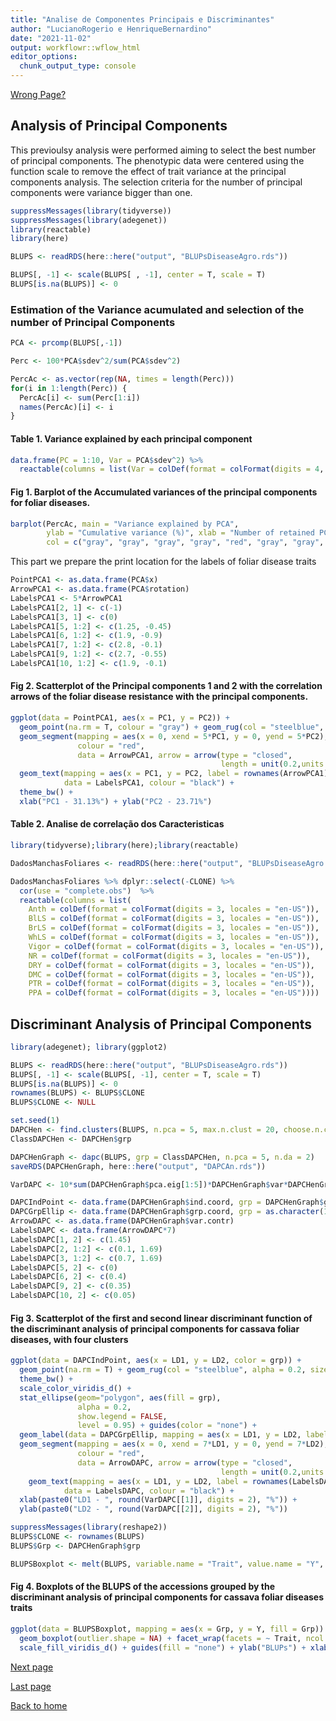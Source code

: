 ```yaml
---
title: "Analise de Componentes Principais e Discriminantes"
author: "LucianoRogerio e HenriqueBernardino"
date: "2021-11-02"
output: workflowr::wflow_html
editor_options:
  chunk_output_type: console
---
```




[Wrong Page?](index.html)

## Analysis of Principal Components

This previoulsy analysis were performed aiming to select the best number of principal components.
The phenotypic data were centered using the function scale to remove the effect of trait variance at the principal components analysis.
The selection criteria for the number of principal components were variance bigger than one.

```r
suppressMessages(library(tidyverse))
suppressMessages(library(adegenet))
library(reactable)
library(here)

BLUPS <- readRDS(here::here("output", "BLUPsDiseaseAgro.rds"))

BLUPS[, -1] <- scale(BLUPS[ , -1], center = T, scale = T)
BLUPS[is.na(BLUPS)] <- 0
```


### Estimation of the Variance acumulated and selection of the number of Principal Components

```r
PCA <- prcomp(BLUPS[,-1])

Perc <- 100*PCA$sdev^2/sum(PCA$sdev^2)

PercAc <- as.vector(rep(NA, times = length(Perc)))
for(i in 1:length(Perc)) {
  PercAc[i] <- sum(Perc[1:i])
  names(PercAc)[i] <- i
}
```

#### Table 1. Variance explained by each principal component
```r
data.frame(PC = 1:10, Var = PCA$sdev^2) %>%
  reactable(columns = list(Var = colDef(format = colFormat(digits = 4, locales = "en-US"))))
```

#### Fig 1. Barplot of the Accumulated variances of the principal components for foliar diseases.
```r
barplot(PercAc, main = "Variance explained by PCA",
        ylab = "Cumulative variance (%)", xlab = "Number of retained PCs",
        col = c("gray", "gray", "gray", "gray", "red", "gray", "gray", "gray", "gray", "gray"))
```

This part we prepare the print location for the labels of foliar disease traits

```r
PointPCA1 <- as.data.frame(PCA$x)
ArrowPCA1 <- as.data.frame(PCA$rotation)
LabelsPCA1 <- 5*ArrowPCA1
LabelsPCA1[2, 1] <- c(-1)
LabelsPCA1[3, 1] <- c(0)
LabelsPCA1[5, 1:2] <- c(1.25, -0.45)
LabelsPCA1[6, 1:2] <- c(1.9, -0.9)
LabelsPCA1[7, 1:2] <- c(2.8, -0.1)
LabelsPCA1[9, 1:2] <- c(2.7, -0.55)
LabelsPCA1[10, 1:2] <- c(1.9, -0.1)
```

#### Fig 2. Scatterplot of the Principal components 1 and 2 with the correlation arrows of the foliar disease resistance with the principal components.
```r
ggplot(data = PointPCA1, aes(x = PC1, y = PC2)) +
  geom_point(na.rm = T, colour = "gray") + geom_rug(col = "steelblue", alpha = 0.2, size = 1.5) +
  geom_segment(mapping = aes(x = 0, xend = 5*PC1, y = 0, yend = 5*PC2),
               colour = "red",
               data = ArrowPCA1, arrow = arrow(type = "closed",
                                               length = unit(0.2,units = "cm"))) +
  geom_text(mapping = aes(x = PC1, y = PC2, label = rownames(ArrowPCA1)),
            data = LabelsPCA1, colour = "black") + 
  theme_bw() +
  xlab("PC1 - 31.13%") + ylab("PC2 - 23.71%")
```

#### Table 2. Analise de correlação dos Caracteristicas 
```r
library(tidyverse);library(here);library(reactable)

DadosManchasFoliares <- readRDS(here::here("output", "BLUPsDiseaseAgro.rds"))

DadosManchasFoliares %>% dplyr::select(-CLONE) %>% 
  cor(use = "complete.obs")  %>%
  reactable(columns = list(
    Anth = colDef(format = colFormat(digits = 3, locales = "en-US")),
    BlLS = colDef(format = colFormat(digits = 3, locales = "en-US")),
    BrLS = colDef(format = colFormat(digits = 3, locales = "en-US")),
    WhLS = colDef(format = colFormat(digits = 3, locales = "en-US")),
    Vigor = colDef(format = colFormat(digits = 3, locales = "en-US")),
    NR = colDef(format = colFormat(digits = 3, locales = "en-US")),
    DRY = colDef(format = colFormat(digits = 3, locales = "en-US")),
    DMC = colDef(format = colFormat(digits = 3, locales = "en-US")),
    PTR = colDef(format = colFormat(digits = 3, locales = "en-US")),
    PPA = colDef(format = colFormat(digits = 3, locales = "en-US"))))
```

## Discriminant Analysis of Principal Components

```r
library(adegenet); library(ggplot2)

BLUPS <- readRDS(here::here("output", "BLUPsDiseaseAgro.rds"))
BLUPS[, -1] <- scale(BLUPS[, -1], center = T, scale = T)
BLUPS[is.na(BLUPS)] <- 0
rownames(BLUPS) <- BLUPS$CLONE
BLUPS$CLONE <- NULL

set.seed(1)
DAPCHen <- find.clusters(BLUPS, n.pca = 5, max.n.clust = 20, choose.n.clust = FALSE, criterion = "diffNgroup")
ClassDAPCHen <- DAPCHen$grp

DAPCHenGraph <- dapc(BLUPS, grp = ClassDAPCHen, n.pca = 5, n.da = 2)
saveRDS(DAPCHenGraph, here::here("output", "DAPCAn.rds"))

VarDAPC <- 10*sum(DAPCHenGraph$pca.eig[1:5])*DAPCHenGraph$var*DAPCHenGraph$eig/sum(DAPCHenGraph$eig)

DAPCIndPoint <- data.frame(DAPCHenGraph$ind.coord, grp = DAPCHenGraph$grp)
DAPCGrpEllip <- data.frame(DAPCHenGraph$grp.coord, grp = as.character(1:3))
ArrowDAPC <- as.data.frame(DAPCHenGraph$var.contr)
LabelsDAPC <- data.frame(ArrowDAPC*7)
LabelsDAPC[1, 2] <- c(1.45)
LabelsDAPC[2, 1:2] <- c(0.1, 1.69)
LabelsDAPC[3, 1:2] <- c(0.7, 1.69)
LabelsDAPC[5, 2] <- c(0)
LabelsDAPC[6, 2] <- c(0.4)
LabelsDAPC[9, 2] <- c(0.35)
LabelsDAPC[10, 2] <- c(0.05)
```

#### Fig 3. Scatterplot of the first and second linear discriminant function of the discriminant analysis of principal components for cassava foliar diseases, with four clusters
```r
ggplot(data = DAPCIndPoint, aes(x = LD1, y = LD2, color = grp)) +
  geom_point(na.rm = T) + geom_rug(col = "steelblue", alpha = 0.2, size = 1.5) +
  theme_bw() +
  scale_color_viridis_d() +
  stat_ellipse(geom="polygon", aes(fill = grp), 
               alpha = 0.2, 
               show.legend = FALSE, 
               level = 0.95) + guides(color = "none") + 
  geom_label(data = DAPCGrpEllip, mapping = aes(x = LD1, y = LD2, label = grp)) +
  geom_segment(mapping = aes(x = 0, xend = 7*LD1, y = 0, yend = 7*LD2),
               colour = "red",
               data = ArrowDAPC, arrow = arrow(type = "closed",
                                               length = unit(0.2,units = "cm"))) +
    geom_text(mapping = aes(x = LD1, y = LD2, label = rownames(LabelsDAPC)),
            data = LabelsDAPC, colour = "black") +
  xlab(paste0("LD1 - ", round(VarDAPC[[1]], digits = 2), "%")) +
  ylab(paste0("LD2 - ", round(VarDAPC[[2]], digits = 2), "%"))
```

```r
suppressMessages(library(reshape2))
BLUPS$CLONE <- rownames(BLUPS)
BLUPS$Grp <- DAPCHenGraph$grp

BLUPSBoxplot <- melt(BLUPS, variable.name = "Trait", value.name = "Y", id.vars = c("CLONE", "Grp"))
```

#### Fig 4. Boxplots of the BLUPS of the accessions grouped by the discriminant analysis of principal components for cassava foliar diseases traits
```r
ggplot(data = BLUPSBoxplot, mapping = aes(x = Grp, y = Y, fill = Grp)) + ylim(-3,4) +
  geom_boxplot(outlier.shape = NA) + facet_wrap(facets = ~ Trait, ncol = 3) +
  scale_fill_viridis_d() + guides(fill = "none") + ylab("BLUPs") + xlab("DACP Group")

```

[Next page](Den_IndSH.html)

[Last page](AnalisesModelosMistos.html)

[Back to home](index.html)
